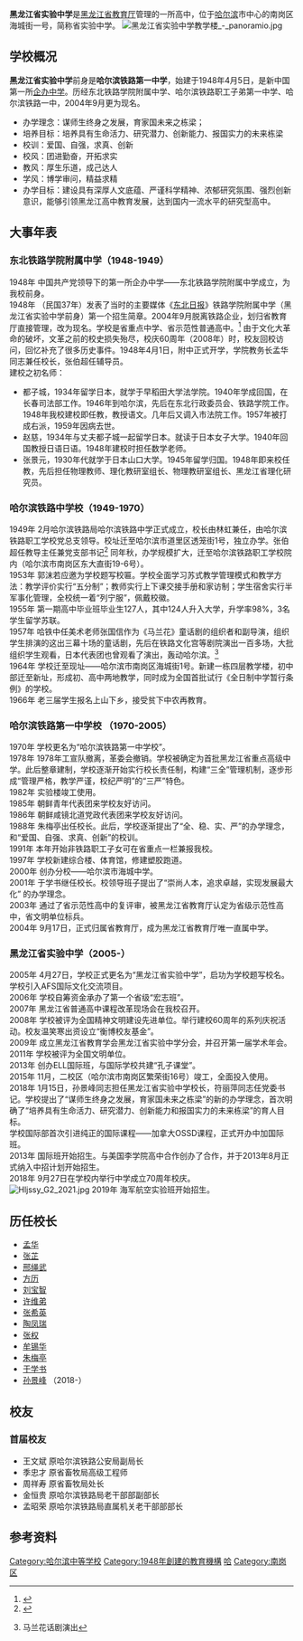 {{Multiple issues|
{{primarysources|time=2015-07-14T03:20:42+00:00}}
{{refimprove|time=2015-07-14T02:10:14+00:00}}
{{Update|time=2021-07-19T04:30:06+00:00}}
{{Prose|time=2021-12-21T12:33:36+00:00}}
}}
{{Infobox School
| motto = 爱国 自强 求真 创新<br> 团结 有志 勤奋 求实（校风）
| name = 黑龙江省实验中学
| latin_name =  
| former_name = 哈尔滨铁路第一中学
| other_name = ''Heilongjiang Experimental High School''
| image = HLJSSYZX Logo.png
| established = 1948年4月1日<br><small></small>
| type = [[公立学校|公立]]
| religion = 
| affiliation = 
| district = {{PRC}}[[哈尔滨市|哈尔滨市]][[南岗区|南岗区]]
| grades = 高中一年级~高中三年级
| president = 
| principal = 孙景峰
| dean = 
| college = 
| house = 
| sc =
| cs =  
| faculty = 
| staff = 220
| students = 2700
| area =
| athletics = 
| conference = 
| colors = 
| mascot = 
| magazine = 《校园之声》
| address = [[黑龙江省|黑龙江省]][[哈尔滨市|哈尔滨市]][[南岗区|南岗区]]海城街1号 邮编 150001
| tel = 0451-87752926
| fax = 
| mail = 
| website = http://www.hljsyzx.cn/
|telephone=}}

'''黑龙江省实验中学'''是[[黑龙江省教育厅|黑龙江省教育厅]]管理的一所高中，位于[[哈尔滨|哈尔滨]]市中心的南岗区海城街一号，简称省实验中学。
[[File:黑龙江省实验中学教学楼_-_panoramio.jpg|thumb]]
== 学校概况 ==
'''黑龙江省实验中学'''前身是'''哈尔滨铁路第一中学'''，始建于1948年4月5日，是新中国第一所[[企办中学|企办中学]]。历经东北铁路学院附属中学、哈尔滨铁路职工子弟第一中学、哈尔滨铁路一中，2004年9月更为现名。<br>

* 办学理念：谋师生终身之发展，育家国未来之栋梁；
* 培养目标：培养具有生命活力、研究潜力、创新能力、报国实力的未来栋梁
* 校训：爱国、自强，求真、创新
* 校风：团进勤奋，开拓求实
* 教风：厚生乐道，成己达人
* 学风：博学审问，精益求精
* 办学目标：建设具有深厚人文底蕴、严谨科学精神、浓郁研究氛围、强烈创新意识，能够引领黑龙江高中教育发展，达到国内一流水平的研究型高中。

== 大事年表 ==
=== 东北铁路学院附属中学（1948-1949） ===
1948年  中国共产党领导下的第一所企办中学——东北铁路学院附属中学成立，为我校前身。<br>
1948年 （民国37年）发表了当时的主要媒体《[[东北日报|东北日报]]》铁路学院附属中学（黑龙江省实验中学前身）第一个招生简章。2004年9月脱离铁路企业，划归省教育厅直接管理，改为现名。学校是省重点中学、省示范性普通高中。<ref>{{Cite web |url=http://www.hljsyzx.cn/xxjj.asp |title=黑龙江省实验中学简介 |accessdate=2015-07-13 |archive-date=2015-07-13 |archive-url=https://web.archive.org/web/20150713173021/http://www.hljsyzx.cn/xxjj.asp |dead-url=no }}</ref> 由于文化大革命的破坏，文革之前的校史损失殆尽，校庆60周年（2008年）时，校友回校访问，回忆补充了很多历史事件。1948年4月1日，附中正式开学，学院教务长孟华同志兼任校长，张伯超任辅导员。<br>
建校之初名师：
*都子城，1934年留学日本，就学于早稻田大学法学院。1940年学成回国，在长春司法部工作。1946年到哈尔滨，先后在东北行政委员会、铁路学院工作。1948年我校建校即任教，教授语文。几年后又调入市法院工作。1957年被打成右派，1959年因病去世。
*赵慈，1934年与丈夫都子城一起留学日本。就读于日本女子大学。1940年回国教授日语日语。1948年建校时担任数学老师。
*张景元，1930年代就学于日本山口大学。1945年留学归国。1948年即来校任教，先后担任物理教师、理化教研室组长、物理教研室组长、黑龙江省理化研究员。

=== 哈尔滨铁路中学校（1949-1970） ===
1949年  2月哈尔滨铁路局哈尔滨铁路中学正式成立，校长由林虹兼任，由哈尔滨铁路职工学校党总支领导。校址迁至哈尔滨市道里区透笼街1号，独立办学。张伯超任教导主任兼党支部书记<ref>{{Cite web |url=http://www.hljsyzx.cn/xq/news.asp?id=477 |title=张伯超老主任祝贺实验校庆，回忆建校历史 |accessdate=2015-07-13 |archive-date=2015-07-13 |archive-url=https://web.archive.org/web/20150713183624/http://www.hljsyzx.cn/xq/news.asp?id=477 |dead-url=no }}</ref> 同年秋，办学规模扩大，迁至哈尔滨铁路职工学校院内（哈尔滨市南岗区东大直街19-6号）。<br>
1953年  郭沫若应邀为学校题写校匾。学校全面学习苏式教学管理模式和教学方法：教学评价实行“五分制”；教师实行上下课交接手册和家访制；学生宿舍实行半军事化管理，全校统一着“列宁服”，佩戴校徽。<br>
1955年  第一期高中毕业班毕业生127人，其中124人升入大学，升学率98%，3名学生留学苏联。<br>
1957年  哈铁中任美术老师张国信作为《马兰花》童话剧的组织者和副导演，组织学生排演的这出三幕十场的童话剧，先后在铁路文化宫等剧院演出一百多场，大批组织学生观看，日本代表团也曾观看了演出，轰动哈尔滨。<ref>{{cite web |url=http://www.hljsyzx.cn/xq/news.asp?id=368 |title=存档副本 |accessdate=2015-07-13 |deadurl=yes |archiveurl=https://web.archive.org/web/20150713183022/http://www.hljsyzx.cn/xq/news.asp?id=368 |archivedate=2015-07-13 }} 马兰花话剧演出</ref><br>
1964年  学校迁至现址——哈尔滨市南岗区海城街1号。新建一栋四层教学楼，初中部迁至新址，形成初、高中两地教学，同时成为全国首批试行《全日制中学暂行条例》的学校。<br>
1966年  老三届学生报名上山下乡，接受贫下中农再教育。

=== 哈尔滨铁路第一中学校 （1970-2005） ===
1970年  学校更名为“哈尔滨铁路第一中学校”。<br>
1978年  1978年工宣队撤离，革委会撤销。学校被确定为首批黑龙江省重点高级中学。此后整章建制，学校逐渐开始实行校长责任制，构建“三全”管理机制，逐步形成“管理严格，教学严谨，校纪严明”的“三严”特色。<br>
1982年  实验楼竣工使用。<br>
1985年  朝鲜青年代表团来学校友好访问。<br>
1986年  朝鲜咸镜北道党政代表团来学校友好访问。<br>
1988年  朱梅亭出任校长。此后，学校逐渐提出了“全、稳、实、严”的办学理念，和“爱国、自强、求真、创新”的校训。<br>
1991年  本年开始非铁路职工子女可在省重点一栏兼报我校。<br>
1997年  学校新建综合楼、体育馆，修建塑胶跑道。<br>
2000年  创办分校——哈尔滨市海城中学。<br>
2001年  于学书继任校长。校领导班子提出了“崇尚人本，追求卓越，实现发展最大化” 的办学理念。<br>
2003年  通过了省示范性高中的复评审，被黑龙江省教育厅认定为省级示范性高中，省文明单位标兵。<br>
2004年  9月17日，正式归属省教育厅，成为黑龙江省教育厅唯一直属中学。<br>

=== 黑龙江省实验中学（2005-） ===
2005年  4月27日，学校正式更名为“黑龙江省实验中学”，启功为学校题写校名。学校引入AFS国际文化交流项目。<br>
2006年  学校自筹资金承办了第一个省级“宏志班”。<br>
2007年  黑龙江省普通高中课程改革现场会在我校召开。<br>
2008年  学校被评为全国精神文明建设先进单位。举行建校60周年的系列庆祝活动。校友温笑寒出资设立“衡博校友基金”。<br>
2009年  成立黑龙江省教育学会黑龙江省实验中学分会，并召开第一届学术年会。<br>
2011年  学校被评为全国文明单位。<br>
2013年  创办ELL国际班，与国际学校共建“孔子课堂”。<br>
2015年  11月，二校区（哈尔滨市南岗区繁荣街16号）竣工，全面投入使用。<br>
2018年  1月15日，孙景峰同志担任黑龙江省实验中学校长，符丽萍同志任党委书记。学校提出了“谋师生终身之发展，育家国未来之栋梁”的新的办学理念，首次明确了“培养具有生命活力、研究潜力、创新能力和报国实力的未来栋梁”的育人目标。<br>
学校国际部首次引进纯正的国际课程——加拿大OSSD课程，正式开办中加国际班。<br>
2013年  国际班开始招生。与美国李学院高中合作创办了合作，并于2013年8月正式纳入中招计划开始招生。<br>
2018年  9月27日在学校内举行中学成立70周年校庆。<br>
[[File:Hljssy_G2_2021.jpg|thumb]]
2019年  海军航空实验班开始招生。<br>

== 历任校长 ==
* [[孟华|孟华]] 
* [[张芷|张芷]]
* [[邢绳武|邢绳武]]
* [[方历|方历]]
* [[刘宝智|刘宝智]]
* [[许维弟|许维弟]]
* [[张希英|张希英]]
* [[陶凤瑞|陶凤瑞]]
* [[张权|张权]]
* [[牟锡华|牟锡华]]
* [[朱梅亭|朱梅亭]]
* [[于学书|于学书]]
* [[孙景峰|孙景峰]] （2018-）

== 校友 ==
{{unreferenced section}}
=== 首届校友 ===
*王文斌  原哈尔滨铁路公安局副局长
*季忠才  原省畜牧局高级工程师
*周祥寿  原省畜牧局处长
*金恒贵  原哈尔滨铁路局老干部部副部长
*孟昭荣  原哈尔滨铁路局直属机关老干部部部长

==参考资料==
{{reflist}}
{{Commons category|Heilongjiang Provincial Experimental High School|{{PAGENAME}}}}
{{国家级示范高中}}
{{黑龙江省示范性普通高中}}
{{Navbox
| name  = 哈尔滨市普通高中
| title = 哈尔滨市普通高中
| group1 = 重点中学
|  list1 = [[哈尔滨第一中学|哈尔滨第一中学]] • [[哈尔滨市第三中学|哈尔滨市第三中学]] • [[哈尔滨市第九中学|哈尔滨市第九中学]] • [[黑龙江省实验中学|黑龙江省实验中学]] • [[哈尔滨第六中学|哈尔滨第六中学]] • [[哈尔滨第二十四中学|哈尔滨第二十四中学]] • [[阿城一中|阿城一中]] • [[呼兰一中|呼兰一中]] • [[哈尔滨师范大学附属中学|哈尔滨师范大学附属中学]]
}}
[[Category:哈尔滨中等学校|Category:哈尔滨中等学校]]
[[Category:1948年創建的教育機構|Category:1948年創建的教育機構]]
[[Category:中华人民共和国原铁路系统学校|哈]]
[[Category:南岗区|Category:南岗区]]